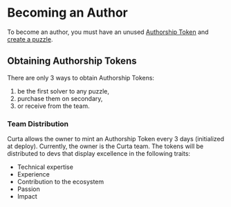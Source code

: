 # Becoming an Author

To become an author, you must have an unused [Authorship Token](/docs/authorship-token) and [create a puzzle](/guides/author/creating-a-puzzle).

## Obtaining Authorship Tokens

There are only 3 ways to obtain Authorship Tokens:

1. be the first solver to any puzzle,
2. purchase them on secondary,
3. or receive from the team.

### Team Distribution

Curta allows the owner to mint an Authorship Token every 3 days (initialized at deploy). Currently, the owner is the Curta team. The tokens will be distributed to devs that display excellence in the following traits:

- Technical expertise
- Experience
- Contribution to the ecosystem
- Passion
- Impact
